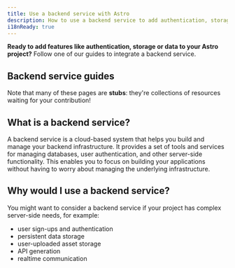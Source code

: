 ```yaml
---
title: Use a backend service with Astro
description: How to use a backend service to add authentication, storage and data
i18nReady: true
---
```


**Ready to add features like authentication, storage or data to your Astro project?** Follow one of our guides to integrate a backend service.

## Backend service guides

<BackendGuidesNav />

Note that many of these pages are **stubs**: they're collections of resources waiting for your contribution!

## What is a backend service?

A backend service is a cloud-based system that helps you build and manage your backend infrastructure. It provides a set of tools and services for managing databases, user authentication, and other server-side functionality. This enables you to focus on building your applications without having to worry about managing the underlying infrastructure.

## Why would I use a backend service?

You might want to consider a backend service if your project has complex server-side needs, for example:
- user sign-ups and authentication
- persistent data storage
- user-uploaded asset storage
- API generation
- realtime communication
